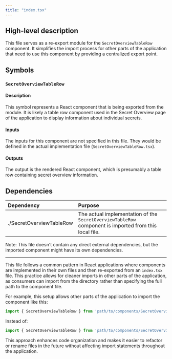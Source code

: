 ```yaml
---
title: "index.tsx"
---
```


## High-level description
This file serves as a re-export module for the `SecretOverviewTableRow` component. It simplifies the import process for other parts of the application that need to use this component by providing a centralized export point.

## Symbols

### `SecretOverviewTableRow`
#### Description
This symbol represents a React component that is being exported from the module. It is likely a table row component used in the Secret Overview page of the application to display information about individual secrets.

#### Inputs
The inputs for this component are not specified in this file. They would be defined in the actual implementation file (`SecretOverviewTableRow.tsx`).

#### Outputs
The output is the rendered React component, which is presumably a table row containing secret overview information.

## Dependencies
| Dependency | Purpose |
|:-----------|:--------|
| ./SecretOverviewTableRow | The actual implementation of the `SecretOverviewTableRow` component is imported from this local file. |

Note: This file doesn't contain any direct external dependencies, but the imported component might have its own dependencies.

---

This file follows a common pattern in React applications where components are implemented in their own files and then re-exported from an `index.tsx` file. This practice allows for cleaner imports in other parts of the application, as consumers can import from the directory rather than specifying the full path to the component file.

For example, this setup allows other parts of the application to import the component like this:

```typescript
import { SecretOverviewTableRow } from 'path/to/components/SecretOverviewTableRow';
```

Instead of:

```typescript
import { SecretOverviewTableRow } from 'path/to/components/SecretOverviewTableRow/SecretOverviewTableRow';
```

This approach enhances code organization and makes it easier to refactor or rename files in the future without affecting import statements throughout the application.